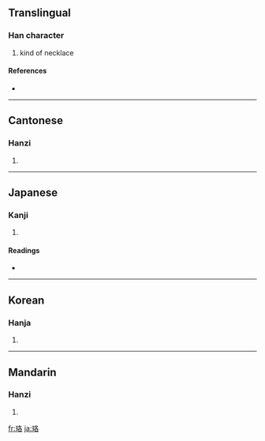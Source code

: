 {{see|珞}}
==Translingual==

===Han character===
{{Han char|rn=96|rad=玉|as=06|sn=10|four=1716<sub>4</sub>|canj=一土竹水口 (MGHER)}}

# kind of necklace

====References====
* {{Han ref|kx=0730.270|dkj=20953|dj=1142.110|hdz=21112.090|uh=73DE|ud=29662|bh=AF5F|bd=44895}}

----

==Cantonese==

===Hanzi===
{{yue-hanzi|jyut=|y=lok3}}

# {{defn|Cantonese}}

----

==Japanese==

===Kanji===
{{ja-kanji|grade=|rs=玉06}}

# {{defn|Japanese}}

====Readings====
* {{ja-readings|on=[[らく]] (raku), [[れき]] (reki), [[りゃく]] (ryaku)|kun=}}

----

==Korean==

===Hanja===
{{ko-hanja|hangeul=락>낙|eumhun=|rv=rak>nak|mr=rak>nak|y=lak>nak}}

# {{defn|Korean}}

----

==Mandarin==

===Hanzi===
{{cmn-hanzi|pin=[[luò]] ([[luo4]])|wg=lo<sup>4</sup>}}

# {{defn|Mandarin}}

[[fr:珞]]
[[ja:珞]]